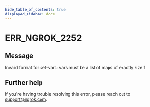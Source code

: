 ```yaml
---
hide_table_of_contents: true
displayed_sidebar: docs
---
```



# ERR_NGROK_2252

## Message

Invalid format for set-vars: vars must be a list of maps of exactly size 1

<ErrorDetails error="err_ngrok_2252" />

## Further help

If you're having trouble resolving this error, please reach out to [support@ngrok.com](mailto:support@ngrok.com?subject=Help%20with%20ERR_NGROK_2252).
